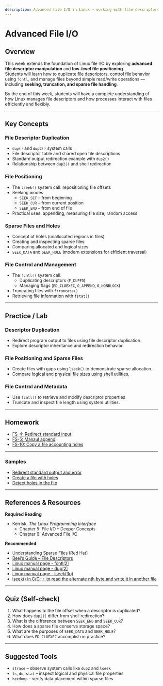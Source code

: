 ```yaml
---
description: Advanced file I/O in Linux — working with file descriptors, duplication, seeking, sparse files, and file control operations.
---
```


# Advanced File I/O

## Overview
This week extends the foundation of Linux file I/O by exploring **advanced file descriptor manipulation** and **low-level file positioning**.  
Students will learn how to duplicate file descriptors, control file behavior using `fcntl`, and manage files beyond simple read/write operations — including **seeking, truncation, and sparse file handling**.

By the end of this week, students will have a complete understanding of how Linux manages file descriptors and how processes interact with files efficiently and flexibly.

---

## Key Concepts

### File Descriptor Duplication
- `dup()` and `dup2()` system calls  
- File descriptor table and shared open file descriptions  
- Standard output redirection example with `dup2()`  
- Relationship between `dup2()` and shell redirection  

### File Positioning
- The `lseek()` system call: repositioning file offsets  
- Seeking modes:  
  - `SEEK_SET` – from beginning  
  - `SEEK_CUR` – from current position  
  - `SEEK_END` – from end of file  
- Practical uses: appending, measuring file size, random access  

### Sparse Files and Holes
- Concept of holes (unallocated regions in files)  
- Creating and inspecting sparse files  
- Comparing allocated and logical sizes  
- `SEEK_DATA` and `SEEK_HOLE` (modern extensions for efficient traversal)  

### File Control and Management
- The `fcntl()` system call:  
  - Duplicating descriptors (`F_DUPFD`)  
  - Managing flags (`FD_CLOEXEC`, `O_APPEND`, `O_NONBLOCK`)  
- Truncating files with `ftruncate()`  
- Retrieving file information with `fstat()`  

---

## Practice / Lab

### Descriptor Duplication
- Redirect program output to files using file descriptor duplication.  
- Explore descriptor inheritance and redirection behavior.  

### File Positioning and Sparse Files
- Create files with gaps using `lseek()` to demonstrate sparse allocation.  
- Compare logical and physical file sizes using shell utilities.  

### File Control and Metadata
- Use `fcntl()` to retrieve and modify descriptor properties.  
- Truncate and inspect file length using system utilities.

---

## Homework
- [FS-4: Redirect standard input](/system-programming/tasks/file-systems/redirect-cin/)
- [FS-5: Manaul append](/system-programming/tasks/file-systems/manual-append/)
- [FS-10: Copy a file accounting holes](/system-programming/tasks/file-systems/copy-with-holes/)

---

### Samples
   - [Redirect standard output and error](/system-programming/samples/redirect-output/)
   - [Create a file with holes](/system-programming/samples/make-hole/)
   - [Detect holes in the file](/system-programming/samples/detect-holes/)

---

## References & Resources

**Required Reading**
- Kerrisk, *The Linux Programming Interface*  
    - Chapter 5: File I/O – Deeper Concepts  
    - Chapter 6: Advanced File I/O  

**Recommended**
- [Understanding Sparse Files (Red Hat)](https://access.redhat.com/documentation/en-us/red_hat_enterprise_linux/7/html/storage_administration_guide/sparse-files)  
- [Beej’s Guide – File Descriptors](https://beej.us/guide/bgipc/html/#file-descriptors)  
- [Linux manual page - fcntl(2)](https://man7.org/linux/man-pages/man2/fcntl.2.html)
- [Linux manual page - dup(2)](https://man7.org/linux/man-pages/man2/dup.2.html)
- [Linux manual page - lseek(3p)](https://man7.org/linux/man-pages/man2/lseek.2.html)
- [lseek() in C/C++ to read the alternate nth byte and write it in another file](https://www.geeksforgeeks.org/lseek-in-c-to-read-the-alternate-nth-byte-and-write-it-in-another-file/)

---

## Quiz (Self-check)

1. What happens to the file offset when a descriptor is duplicated?  
2. How does `dup2()` differ from shell redirection?  
3. What is the difference between `SEEK_END` and `SEEK_CUR`?  
4. How does a sparse file conserve storage space?  
5. What are the purposes of `SEEK_DATA` and `SEEK_HOLE`?  
6. What does `FD_CLOEXEC` accomplish in practice?  

---

## Suggested Tools
- `strace` – observe system calls like `dup2` and `lseek`  
- `ls`, `du`, `stat` – inspect logical and physical file properties  
- `hexdump` – verify data placement within sparse files  
